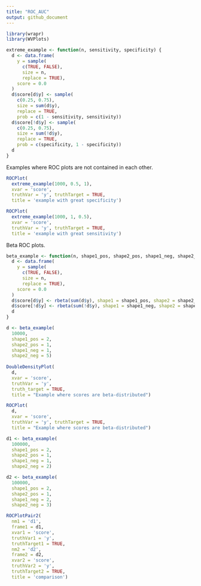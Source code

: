 ```yaml
---
title: "ROC_AUC"
output: github_document
---
```


```r
library(wrapr)
library(WVPlots)
```

```r
extreme_example <- function(n, sensitivity, specificity) {
  d <- data.frame(
    y = sample(
      c(TRUE, FALSE), 
      size = n, 
      replace = TRUE),
    score = 0.0
  )
  d$score[d$y] <- sample(
    c(0.25, 0.75), 
    size = sum(d$y), 
    replace = TRUE,
    prob = c(1 - sensitivity, sensitivity))
  d$score[!d$y] <- sample(
    c(0.25, 0.75), 
    size = sum(!d$y), 
    replace = TRUE,
    prob = c(specificity, 1 - specificity))
  d
}
```

Examples where ROC plots are not contained in each other.

```r
ROCPlot(
  extreme_example(1000, 0.5, 1),
  xvar = 'score', 
  truthVar = 'y', truthTarget = TRUE, 
  title = 'example with great specificity')
```

```r
ROCPlot(
  extreme_example(1000, 1, 0.5), 
  xvar = 'score', 
  truthVar = 'y', truthTarget = TRUE, 
  title = 'example with great sensitivity')
```


Beta ROC plots.

```r
beta_example <- function(n, shape1_pos, shape2_pos, shape1_neg, shape2_neg) {
  d <- data.frame(
    y = sample(
      c(TRUE, FALSE), 
      size = n, 
      replace = TRUE),
    score = 0.0
  )
  d$score[d$y] <- rbeta(sum(d$y), shape1 = shape1_pos, shape2 = shape2_pos)
  d$score[!d$y] <- rbeta(sum(!d$y), shape1 = shape1_neg, shape2 = shape2_neg)
  d
}
```

```r
d <- beta_example(
  10000,
  shape1_pos = 2, 
  shape2_pos = 1,
  shape1_neg = 1, 
  shape2_neg = 5)
  
DoubleDensityPlot(
  d,
  xvar = 'score',
  truthVar = 'y',
  truth_target = TRUE,
  title = "Example where scores are beta-distributed")
```

```r
ROCPlot(
  d, 
  xvar = 'score', 
  truthVar = 'y', truthTarget = TRUE, 
  title = "Example where scores are beta-distributed")
```

```r
d1 <- beta_example(
  100000,
  shape1_pos = 2, 
  shape2_pos = 1,
  shape1_neg = 1, 
  shape2_neg = 2)

d2 <- beta_example(
  100000,
  shape1_pos = 2, 
  shape2_pos = 1,
  shape1_neg = 2, 
  shape2_neg = 3)

ROCPlotPair2(
  nm1 = 'd1',
  frame1 = d1,
  xvar1 = 'score',
  truthVar1 = 'y',
  truthTarget1 = TRUE,
  nm2 = 'd2',
  frame2 = d2,
  xvar2 = 'score',
  truthVar2 = 'y',
  truthTarget2 = TRUE,
  title = 'comparison')
  
  
```


